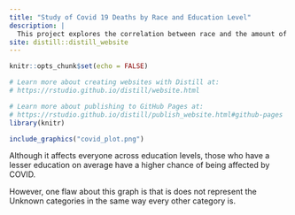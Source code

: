 ```yaml
---
title: "Study of Covid 19 Deaths by Race and Education Level"
description: |
  This project explores the correlation between race and the amount of covid-19 deaths within education levels.
site: distill::distill_website
---
```


```r
knitr::opts_chunk$set(echo = FALSE)

# Learn more about creating websites with Distill at:
# https://rstudio.github.io/distill/website.html

# Learn more about publishing to GitHub Pages at:
# https://rstudio.github.io/distill/publish_website.html#github-pages
library(knitr)
```

```r
include_graphics("covid_plot.png")
```
Although it affects everyone across education levels, those who have a lesser education on average have a higher chance of being affected by COVID.


However, one flaw about this graph is that is does not represent the Unknown categories in the same way every other category is.